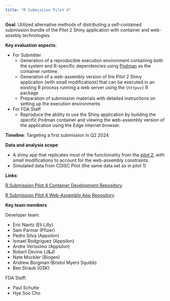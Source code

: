 ```yaml
---
title: "R Submission Pilot 4"
---
```


**Goal**: Utilized alternative methods of distributing a self-contained submission bundle of the Pilot 2 Shiny application with container and web-assebly technologies.

**Key evaluation aspects**:

- For Submitter
  - Generation of a reproducible execution environment containing both the system and R-specific dependencies using [Podman](https://podman.io/) as the container runtime.
  - Generation of a web-assembly version of the Pilot 2 Shiny application (with small modifications) that can be executed in an existing R process running a web server using the `{httpuv}` R package
  - Preparation of submission materials with detailed instructions on setting up the execution environments
- For FDA Staff
  - Reproduce the ability to use the Shiny application by building the specific Podman container and viewing the web-assembly version of the application using the Edge internet browser.

**Timeline**: Targeting a first submission in Q2 2024

**Data and analysis scope**:

- A shiny app that replicates most of the functionality from the [pilot 2]((https://github.com/RConsortium/submissions-pilot2-to-fda)), with small modifications to account for the web-assembly constraints.
- Simulated data from CDISC Pilot (the same data set as in pilot 1)

**Links**:

[R Submission Pilot 4 Container Development Repository](https://github.com/Appsilon/experimental-fda-submission-4-podman)

[R Submission Pilot 4 Web-Assembly App Repository](https://github.com/RConsortium/submissions-pilot4-webR)

**Key team members**

Developer team:

- Eric Nantz (Eli Lilly)
- Sam Parmar (Pfizer)
- Pedro Silva (Appsilon)
- Ismael Rodgriguez (Appsilon)
- Andre Verissimo (Appsilon)
- Robert Devine (J&J)
- Nate Mockler (Biogen)
- Andrew Borgman (Bristol Myers Squibb)
- Ben Straub (GSK)

FDA Staff:

- Paul Schutte
- Hye Soo Cho

